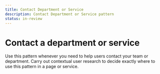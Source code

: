 ```yaml
---
title: Contact Department or Service
description: Contact Department or Service pattern
status: in-review
---
```


# Contact a department or service

Use this pattern whenever you need to help users contact your team or department. Carry out contextual user research to decide exactly where to use this pattern in a page or service.

<ContactDeptOrService />
